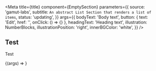 

<Meta
  title={title}
  component={EmptySection}
  parameters={{
    source: 'gamut-labs',
    subtitle: `An abstract List Section that renders a list of items`,
    status: 'updating',
  }}
  args={{
    bodyText: 'Body text',
    button: { text: 'Edit', href: '', onClick: () => {} },
    headingText: 'Heading text',
    illustration: NumberBlocks,
    illustrationPosition: 'right',
    innerBGColor: 'white',
  }}
/>

## Test

Test

<Canvas>
  <Story name="EmptySection">{(args) => <EmptySection {...args} />}</Story>
</Canvas>

<PropsTable story="EmptySection" />
